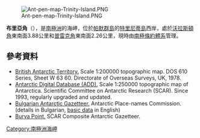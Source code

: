 [[Image:Ant-pen-map-Trinity-Island.PNG|thumb]]

{{coord|63|42|05.3|S|60|48|02|W|display=title}}

'''布里亞角'''（{{lang-en|Burya Point}}），是[[南極洲|南極洲]]的海岬，位於[[帕默群島|帕默群島]]的[[特里尼蒂島|特里尼蒂島]]西岸，處於[[沃拉斯頓角|沃拉斯頓角]]東南面3.88公里和[[普雷克角|普雷克角]]東南面2.26公里，現時由[[南極條約體系|南極條約體系]]管理。

==參考資料==
* [http://data.aad.gov.au/aadc/mapcat/display_map.cfm?map_id=3197 British Antarctic Territory.] {{Wayback|url=http://data.aad.gov.au/aadc/mapcat/display_map.cfm?map_id=3197 |date=20131110102903 }}  Scale 1:200000 topographic map.  DOS 610 Series, Sheet W 63 60.  Directorate of Overseas Surveys, UK, 1978.
* [http://www.add.scar.org Antarctic Digital Database (ADD).] {{Wayback|url=http://www.add.scar.org/ |date=20170305000653 }} Scale 1:250000 topographic map of Antarctica. Scientific Committee on Antarctic Research (SCAR). Since 1993, regularly upgraded and updated.
* [http://apcbg.org/gazet-bg.doc Bulgarian Antarctic Gazetteer.] {{Wayback|url=http://apcbg.org/gazet-bg.doc |date=20131012104624 }} Antarctic Place-names Commission. (details in Bulgarian, [http://apcbg.org/gazet.htm basic data] {{Wayback|url=http://apcbg.org/gazet.htm |date=20160304071225 }} in English)
* [https://data.aad.gov.au/aadc/gaz/scar/display_name.cfm?gaz_id=137716 Burya Point.] SCAR Composite Antarctic Gazetteer.

{{Antarctica-geo-stub}}
[[Category:南極洲海岬|Category:南極洲海岬]]